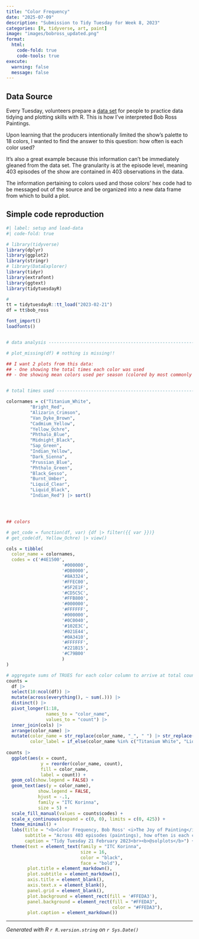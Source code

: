 ```yaml
---
title: "Color Frequency"
date: "2025-07-09"
description: "Submission to Tidy Tuesday for Week 8, 2023"
categories: [R, tidyverse, art, paint]
image: "images/bobross_updated.png"
format: 
  html:
    code-fold: true
    code-tools: true
execute:
  warning: false
  message: false
---
```


## Data Source

Every Tuesday, volunteers prepare a [data set](https://github.com/rfordatascience/tidytuesday/blob/main/data/2023/2023-02-21/readme.md) for people to practice data tidying and plotting skills with R. This is how I've interpreted Bob Ross Paintings.

Upon learning that the producers intentionally limited the show's palette to 18 colors, I wanted to find the answer to this question: how often is each color used?

It's also a great example because this information can't be immediately gleaned from the data set. The granularity is at the episode level, meaning 403 episodes of the show are contained in 403 observations in the data.

The information pertaining to colors used and those colors' hex code had to be messaged out of the source and be organized into a new data frame from which to build a plot.

## Simple code reproduction

```r
#| label: setup and load-data
#| code-fold: true

# library(tidyverse)
library(dplyr)
library(ggplot2)
library(stringr)
# library(DataExplorer)
library(tidyr)
library(extrafont)
library(ggtext)
library(tidytuesdayR)

#
tt = tidytuesdayR::tt_load("2023-02-21")
df = tt$bob_ross

font_import()
loadfonts()


# data analysis -----------------------------------------------------------

# plot_missing(df) # nothing is missing!!

## I want 2 plots from this data:
## - One showing the total times each color was used
## - One showing mean colors used per season (colored by most commonly used)


# total times used --------------------------------------------------------

colornames = c("Titanium_White",
         "Bright_Red",
         "Alizarin_Crimson",
         "Van_Dyke_Brown",
         "Cadmium_Yellow",
         "Yellow_Ochre",
         "Phthalo_Blue",
         "Midnight_Black",
         "Sap_Green",
         "Indian_Yellow",
         "Dark_Sienna",
         "Prussian_Blue",
         "Phthalo_Green",
         "Black_Gesso",
         "Burnt_Umber",
         "Liquid_Clear",
         "Liquid_Black",
         "Indian_Red") |> sort()




## colors

# get_code = function(df, var) {df |> filter({{ var }})}
# get_code(df, Yellow_Ochre) |> view()

cols = tibble(
  color_name = colornames,
  codes = c('#4E1500',
                     '#000000',
                     '#DB0000',
                     '#8A3324',
                     '#FFEC00',
                     '#5F2E1F',
                     '#CD5C5C',
                     '#FFB800',
                     '#000000',
                     '#FFFFFF',
                     '#000000',
                     '#0C0040',
                     '#102E3C',
                     '#021E44',
                     '#0A3410',
                     '#FFFFFF',
                     '#221B15',
                     '#C79B00'
                     )
)

# aggregate sums of TRUES for each color column to arrive at total counts for each color across all 403 episodes
counts = 
  df |> 
  select(10:ncol(df)) |> 
  mutate(across(everything(), ~ sum(.))) |> 
  distinct() |> 
  pivot_longer(1:18,
               names_to = "color_name",
               values_to = "count") |> 
  inner_join(cols) |> 
  arrange(color_name) |> 
  mutate(color_name = str_replace(color_name, "_", " ") |> str_replace("_", " "),
         color_label = if_else(color_name %in% c("Titanium White", "Liquid Clear"), "black", codes)) 
 
counts |> 
  ggplot(aes(x = count, 
             y = reorder(color_name, count),
             fill = color_name,
             label = count)) + 
  geom_col(show.legend = FALSE) +
  geom_text(aes(y = color_name),
            show.legend = FALSE,
            hjust = -.1,
            family = "ITC Korinna",
            size = 5) +
  scale_fill_manual(values = counts$codes) +
  scale_x_continuous(expand = c(0, 0), limits = c(0, 425)) +
  theme_minimal() +
  labs(title = "<b>Color Frequency, Bob Ross' <i>The Joy of Painting</i></b>",
       subtitle = "Across 403 episodes (paintings), how often is each color used?",
       caption = "Tidy Tuesday 21 February 2023<br><b>@solplots</b>") +
  theme(text = element_text(family = "ITC Korinna",
                            size = 16,
                            color = "black",
                            face = "bold"),
        plot.title = element_markdown(),
        plot.subtitle = element_markdown(),
        axis.title = element_blank(),
        axis.text.x = element_blank(),
        panel.grid = element_blank(),
        plot.background = element_rect(fill = '#FFEDA3'),
        panel.background = element_rect(fill = "#FFEDA3",
                                        color = "#FFEDA3"),
        plot.caption = element_markdown()) 

```



------------------------------------------------------------------------

*Generated with R `r R.version.string` on `r Sys.Date()`*
